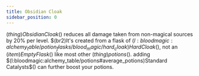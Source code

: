 ```yaml
---
title: Obsidian Cloak
sidebar_position: 0
---
```



$(thing)Obsidian Cloak$() reduces all damage taken from non-magical sources by 20% per level. $(br2)It's created from a flask of $(l:bloodmagic:alchemy_table/potion_flasks/blood_magic/hard_cloak)Hard Cloak$(), not an $(item)Empty Flask$() like most other $(thing)potions$().
adding $(l:bloodmagic:alchemy_table/potions#average_potions)Standard Catalysts$() can further boost your potions.
